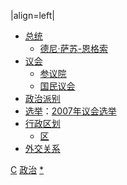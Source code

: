 {{politbox|country=刚果共和国|image=Flag of the Republic of the Congo.svg|size=125|title=刚果共和国|}}
|align=left|
*[[刚果共和国总统|总统]]
**[[德尼·萨苏-恩格索]]
*[[刚果共和国议会|议会]]
**[[刚果共和国参议院|参议院]]
**[[刚果共和国国民议会|国民议会]]
*[[刚果共和国政党列表|政治派别]]
*[[刚果共和国选举|选举]]：[[2007年刚果共和国议会选举|2007年议会选举]]
*[[刚果共和国行政区划|行政区划]]
**[[区 (刚果共和国)|区]]
*[[刚果共和国外交|外交关系]]
{{politicsboxend|country=Politics of Republic of the Congo|}}<noinclude>
[[Category:各国政治导航模板|C]]
[[Category:剛果共和國模板|政治]]
[[Category:刚果共和国政治‎|*]]
</noinclude>